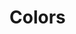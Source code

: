 
<Meta title="Color/colors" />

# Colors

<ColorPalette>
  <ColorItem
    title="dark-low"
    colors={{
      _: "rgba(0,0,0,0.44)",
    }}
  />
  <ColorItem
    title="dark-medium"
    colors={{
      _: "rgba(0,0,0,0.60)",
    }}
  />
  <ColorItem
    title="dark-high"
    colors={{
      _: "rgba(0,0,0,0.80)",
    }}
  />
  <ColorItem
    title="magenta (accent-color)"
    colors={{
      _: "#E63888",
    }}
  />
  <ColorItem
    title="light-solid"
    colors={{
      _: "#FFFFFF",
    }}
  />
  <ColorItem
    title="light-high"
    colors={{
      _: "rgba(255,255,255,0.80)",
    }}
  />
</ColorPalette>
